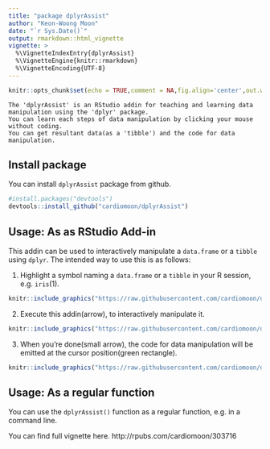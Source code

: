 ```yaml
---
title: "package dplyrAssist"
author: "Keon-Woong Moon"
date: "`r Sys.Date()`"
output: rmarkdown::html_vignette
vignette: >
  %\VignetteIndexEntry{dplyrAssist}
  %\VignetteEngine{knitr::rmarkdown}
  %\VignetteEncoding{UTF-8}
---
```


```r
knitr::opts_chunk$set(echo = TRUE,comment = NA,fig.align='center',out.width="70%")
```

```
The 'dplyrAssist' is an RStudio addin for teaching and learning data manipulation using the 'dplyr' package. 
You can learn each steps of data manipulation by clicking your mouse without coding. 
You can get resultant data(as a 'tibble') and the code for data manipulation. 
```

## Install package

You can install `dplyrAssist` package from github.

```r
#install.packages("devtools")
devtools::install_github("cardiomoon/dplyrAssist")
```


## Usage: As as RStudio Add-in

This addin can be used to interactively manipulate a `data.frame` or a `tibble` using `dplyr`.
The intended way to use this is as follows:

1. Highlight a symbol naming a `data.frame` or a `tibble` in your R session, e.g. `iris`(1).

```r
knitr::include_graphics("https://raw.githubusercontent.com/cardiomoon/dplyrAssist/master/man/figures/1.png")
```

2. Execute this addin(arrow), to interactively manipulate it.

```r
knitr::include_graphics("https://raw.githubusercontent.com/cardiomoon/dplyrAssist/master/man/figures/2.png")
```

3. When you're done(small arrow), the code for data manipulation will be emitted at the cursor position(green rectangle).

```r
knitr::include_graphics("https://raw.githubusercontent.com/cardiomoon/dplyrAssist/master/man/figures/3.png")
```

## Usage: As a regular function

You can use the `dplyrAssist()` function as a regular function, e.g. in a command line.

You can find full vignette here. http://rpubs.com/cardiomoon/303716

